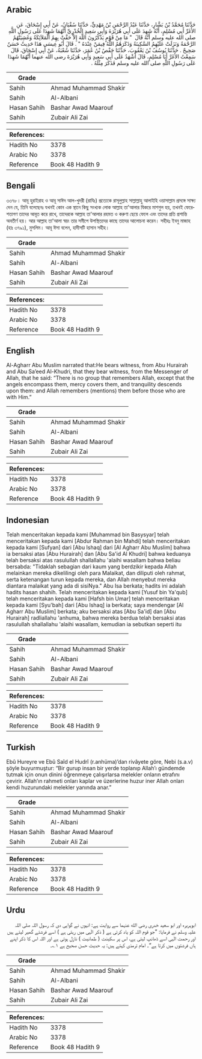 ## Arabic


<div dir="rtl" lang="ar" style={{fontSize:'larger',backgroundColor:'#f8f9fa',padding:20}}>
حَدَّثَنَا مُحَمَّدُ بْنُ بَشَّارٍ، حَدَّثَنَا عَبْدُ الرَّحْمَنِ بْنُ مَهْدِيٍّ، حَدَّثَنَا سُفْيَانُ، عَنْ أَبِي إِسْحَاقَ، عَنِ الأَغَرِّ أَبِي مُسْلِمٍ، أَنَّهُ شَهِدَ عَلَى أَبِي هُرَيْرَةَ وَأَبِي سَعِيدٍ الْخُدْرِيِّ أَنَّهُمَا شَهِدَا عَلَى رَسُولِ اللَّهِ صلى الله عليه وسلم أَنَّهُ قَالَ ‏ "‏ مَا مِنْ قَوْمٍ يَذْكُرُونَ اللَّهَ إِلاَّ حَفَّتْ بِهِمُ الْمَلاَئِكَةُ وَغَشِيَتْهُمُ الرَّحْمَةُ وَنَزَلَتْ عَلَيْهِمُ السَّكِينَةُ وَذَكَرَهُمُ اللَّهُ فِيمَنْ عِنْدَهُ ‏"‏ ‏.‏ قَالَ أَبُو عِيسَى هَذَا حَدِيثٌ حَسَنٌ صَحِيحٌ ‏.‏ حَدَّثَنَا يُوسُفُ بْنُ يَعْقُوبَ، حَدَّثَنَا حَفْصُ بْنُ عُمَرَ، حَدَّثَنَا شُعْبَةُ، عَنْ أَبِي إِسْحَاقَ، قَالَ سَمِعْتُ الأَغَرَّ أَبَا مُسْلِمٍ، قَالَ أَشْهَدُ عَلَى أَبِي سَعِيدٍ وَأَبِي هُرَيْرَةَ رضى الله عنهما أَنَّهُمَا شَهِدَا عَلَى رَسُولِ اللَّهِ صلى الله عليه وسلم فَذَكَرَ مِثْلَهُ ‏.‏
</div>
<div style={{backgroundColor:'#f8f9fa',padding:20, marginBottom: 10}}><table> <thead> <tr> <th>Grade</th> <th></th> </tr> </thead> <tbody> <tr><td>Sahih</td><td>Ahmad Muhammad Shakir</td></tr><tr><td>Sahih</td><td>Al-Albani</td></tr><tr><td>Hasan Sahih</td><td>Bashar Awad Maarouf</td></tr><tr><td>Sahih</td><td>Zubair Ali Zai</td></tr></tbody></table><table> <thead> <tr> <th>References:</th> <th></th> </tr> </thead> <tbody><tr><td>Hadith No</td><td>3378</td></tr><tr><td>Arabic No</td><td>3378</td></tr><tr><td>Reference</td><td>Book 48 Hadith 9</td></tr></tbody></table></div>

## Bengali


<div dir="ltr" lang="bn" style={{fontSize:'larger',backgroundColor:'#f8f9fa',padding:20}}>
৩৩৭৮। আবূ হুরাইরাহ ও আবূ সাঈদ আল-খুদরী (রাযিঃ) প্রত্যেকে রাসূলুল্লাহ সাল্লাল্লাহু আলাইহি ওয়াসাল্লাম প্রসঙ্গে সাক্ষ্য দেন যে, তিনি বলেছেনঃ যখনই কোন এক স্থানে কিছু সংখ্যক লোক আল্লাহ তা'আলার যিকরে মাশগুল হয়, তখনই ফেরেশতাগণ তাদের আবূত করে রাখে, তাদেরকে আল্লাহ তা'আলার রহমত ও করুণা ছেয়ে ফেলে এবং তাদের প্রতি প্রশান্তি অবতীর্ণ হয়। আর আল্লাহ তা'আলা স্বয়ং তার সমীপে উপস্থিতদের কাছে তাদের আলোচনা করেন। সহীহঃ ইবনু মাজাহ (হাঃ ৩৭৯১), মুসলিম। আবূ ঈসা বলেন, হাদীসটি হাসান সহীহ।
</div>
<div style={{backgroundColor:'#f8f9fa',padding:20, marginBottom: 10}}><table> <thead> <tr> <th>Grade</th> <th></th> </tr> </thead> <tbody> <tr><td>Sahih</td><td>Ahmad Muhammad Shakir</td></tr><tr><td>Sahih</td><td>Al-Albani</td></tr><tr><td>Hasan Sahih</td><td>Bashar Awad Maarouf</td></tr><tr><td>Sahih</td><td>Zubair Ali Zai</td></tr></tbody></table><table> <thead> <tr> <th>References:</th> <th></th> </tr> </thead> <tbody><tr><td>Hadith No</td><td>3378</td></tr><tr><td>Arabic No</td><td>3378</td></tr><tr><td>Reference</td><td>Book 48 Hadith 9</td></tr></tbody></table></div>

## English


<div dir="ltr" lang="en" style={{fontSize:'larger',backgroundColor:'#f8f9fa',padding:20}}>
Al-Agharr Abu Muslim narrated that:He bears witness, from Abu Hurairah and Abu Sa’eed Al-Khudri, that they bear witness, from the Messenger of Allah, that he said: “There is no group that remembers Allah, except that the angels encompass them, mercy covers them, and tranquility descends upon them: and Allah remembers (mentions) them before those who are with Him.”
</div>
<div style={{backgroundColor:'#f8f9fa',padding:20, marginBottom: 10}}><table> <thead> <tr> <th>Grade</th> <th></th> </tr> </thead> <tbody> <tr><td>Sahih</td><td>Ahmad Muhammad Shakir</td></tr><tr><td>Sahih</td><td>Al-Albani</td></tr><tr><td>Hasan Sahih</td><td>Bashar Awad Maarouf</td></tr><tr><td>Sahih</td><td>Zubair Ali Zai</td></tr></tbody></table><table> <thead> <tr> <th>References:</th> <th></th> </tr> </thead> <tbody><tr><td>Hadith No</td><td>3378</td></tr><tr><td>Arabic No</td><td>3378</td></tr><tr><td>Reference</td><td>Book 48 Hadith 9</td></tr></tbody></table></div>

## Indonesian


<div dir="ltr" lang="id" style={{fontSize:'larger',backgroundColor:'#f8f9fa',padding:20}}>
Telah menceritakan kepada kami [Muhammad bin Basysyar] telah menceritakan kepada kami [Abdur Rahman bin Mahdi] telah menceritakan kepada kami [Sufyan] dari [Abu Ishaq] dari [Al Agharr Abu Muslim] bahwa ia bersaksi atas [Abu Hurairah] dan [Abu Sa'id Al Khudri] bahwa keduanya telah bersaksi atas rasulullah shallallahu 'alaihi wasallam bahwa beliau bersabda: "Tidaklah sebagian dari kaum yang berdzikir kepada Allah melainkan mereka dikelilingi oleh para Malaikat, dan diliputi oleh rahmat, serta ketenangan turun kepada mereka, dan Allah menyebut mereka diantara malaikat yang ada di sisiNya." Abu Isa berkata; hadits ini adalah hadits hasan shahih. Telah menceritakan kepada kami [Yusuf bin Ya'qub] telah menceritakan kepada kami [Hafsh bin Umar] telah menceritakan kepada kami [Syu'bah] dari [Abu Ishaq] ia berkata; saya mendengar [Al Agharr Abu Muslim] berkata; aku bersaksi atas [Abu Sa'id] dan [Abu Hurairah] radliallahu 'anhuma, bahwa mereka berdua telah bersaksi atas rasulullah shallallahu 'alaihi wasallam, kemudian ia sebutkan seperti itu
</div>
<div style={{backgroundColor:'#f8f9fa',padding:20, marginBottom: 10}}><table> <thead> <tr> <th>Grade</th> <th></th> </tr> </thead> <tbody> <tr><td>Sahih</td><td>Ahmad Muhammad Shakir</td></tr><tr><td>Sahih</td><td>Al-Albani</td></tr><tr><td>Hasan Sahih</td><td>Bashar Awad Maarouf</td></tr><tr><td>Sahih</td><td>Zubair Ali Zai</td></tr></tbody></table><table> <thead> <tr> <th>References:</th> <th></th> </tr> </thead> <tbody><tr><td>Hadith No</td><td>3378</td></tr><tr><td>Arabic No</td><td>3378</td></tr><tr><td>Reference</td><td>Book 48 Hadith 9</td></tr></tbody></table></div>

## Turkish


<div dir="ltr" lang="tr" style={{fontSize:'larger',backgroundColor:'#f8f9fa',padding:20}}>
Ebû Hureyre ve Ebû Saîd el Hudrî (r.anhüma)’dan rivâyete göre, Nebi (s.a.v) şöyle buyurmuştur: “Bir gurup insan bir yerde toplanıp Allah’ı gündemde tutmak için onun dinini öğrenmeye çalışırlarsa melekler onların etrafını çevirir. Allah’ın rahmeti onları kaplar ve üzerlerine huzur iner Allah onları kendi huzurundaki melekler yanında anar.”
</div>
<div style={{backgroundColor:'#f8f9fa',padding:20, marginBottom: 10}}><table> <thead> <tr> <th>Grade</th> <th></th> </tr> </thead> <tbody> <tr><td>Sahih</td><td>Ahmad Muhammad Shakir</td></tr><tr><td>Sahih</td><td>Al-Albani</td></tr><tr><td>Hasan Sahih</td><td>Bashar Awad Maarouf</td></tr><tr><td>Sahih</td><td>Zubair Ali Zai</td></tr></tbody></table><table> <thead> <tr> <th>References:</th> <th></th> </tr> </thead> <tbody><tr><td>Hadith No</td><td>3378</td></tr><tr><td>Arabic No</td><td>3378</td></tr><tr><td>Reference</td><td>Book 48 Hadith 9</td></tr></tbody></table></div>

## Urdu


<div dir="rtl" lang="ur" style={{fontSize:'larger',backgroundColor:'#f8f9fa',padding:20}}>
ابوہریرہ اور ابو سعید خدری رضی الله عنہما سے روایت ہے: انہوں نے گواہی دی کہ رسول اللہ صلی اللہ علیہ وسلم نے فرمایا: ”جو قوم اللہ کو یاد کرتی ہے ( ذکر الٰہی میں رہتی ہے ) اسے فرشتے گھیر لیتے ہیں اور رحمت الٰہی اسے ڈھانپ لیتی ہے، اس پر سکینت ( طمانیت ) نازل ہوتی ہے اور اللہ اس کا ذکر اپنے ہاں فرشتوں میں کرتا ہے“۔ امام ترمذی کہتے ہیں: یہ حدیث حسن صحیح ہے ۱؎۔
</div>
<div style={{backgroundColor:'#f8f9fa',padding:20, marginBottom: 10}}><table> <thead> <tr> <th>Grade</th> <th></th> </tr> </thead> <tbody> <tr><td>Sahih</td><td>Ahmad Muhammad Shakir</td></tr><tr><td>Sahih</td><td>Al-Albani</td></tr><tr><td>Hasan Sahih</td><td>Bashar Awad Maarouf</td></tr><tr><td>Sahih</td><td>Zubair Ali Zai</td></tr></tbody></table><table> <thead> <tr> <th>References:</th> <th></th> </tr> </thead> <tbody><tr><td>Hadith No</td><td>3378</td></tr><tr><td>Arabic No</td><td>3378</td></tr><tr><td>Reference</td><td>Book 48 Hadith 9</td></tr></tbody></table></div>